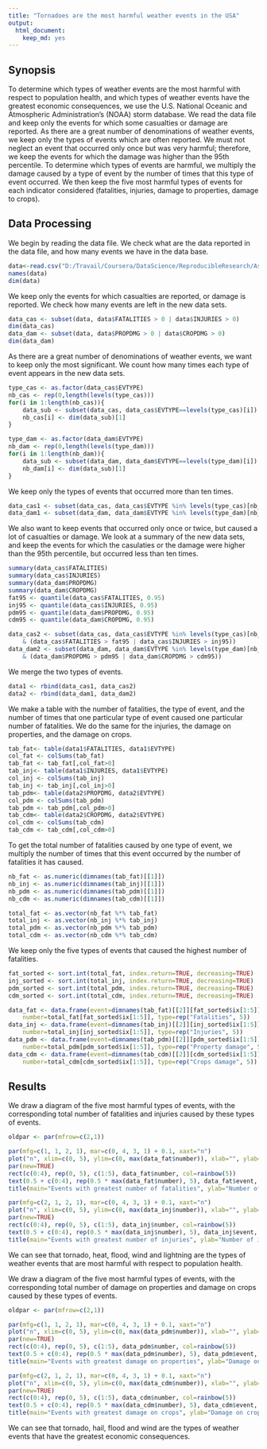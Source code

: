 ```yaml
---
title: "Tornadoes are the most harmful weather events in the USA"
output:
  html_document:
    keep_md: yes
---
```


Synopsis
--------
To determine which types of weather events are the most harmful with respect to population health, and which types of weather events have the greatest economic consequences, we use the U.S. National Oceanic and Atmospheric Administration's (NOAA) storm database. We read the data file and keep only the events for which some casualties or damage are reported. As there are a great number of denominations of weather events, we keep only the types of events which are often reported. We must not neglect an event that occurred only once but was very harmful; therefore, we keep the events for which the damage was higher than the 95th percentile. To determine which types of events are harmful, we multiply the damage caused by a type of event by the number of times that this type of event occurred. We then keep the five most harmful types of events for each indicator considered (fatalities, injuries, damage to properties, damage to crops).

Data Processing
---------------

We begin by reading the data file. We check what are the data reported in the data file, and how many events we have in the data base.

```r
data<-read.csv("D:/Travail/Coursera/DataScience/ReproducibleResearch/Assignment2/repdata_data_StormData.csv")
names(data)
dim(data)
```

We keep only the events for which casualties are reported, or damage is reported. We check how many events are left in the new data sets.

```r
data_cas <- subset(data, data$FATALITIES > 0 | data$INJURIES > 0)
dim(data_cas)
data_dam <- subset(data, data$PROPDMG > 0 | data$CROPDMG > 0)
dim(data_dam)
```

As there are a great number of denominations of weather events, we want to keep only the most significant. We count how many times each type of event appears in the new data sets.

```r
type_cas <- as.factor(data_cas$EVTYPE)
nb_cas <- rep(0,length(levels(type_cas)))
for(i in 1:length(nb_cas)){
    data_sub <- subset(data_cas, data_cas$EVTYPE==levels(type_cas)[i])
    nb_cas[i] <- dim(data_sub)[1]
}

type_dam <- as.factor(data_dam$EVTYPE)
nb_dam <- rep(0,length(levels(type_dam)))
for(i in 1:length(nb_dam)){
    data_sub <- subset(data_dam, data_dam$EVTYPE==levels(type_dam)[i])
    nb_dam[i] <- dim(data_sub)[1]
}
```

We keep only the types of events that occurred more than ten times.

```r
data_cas1 <- subset(data_cas, data_cas$EVTYPE %in% levels(type_cas)[nb_cas>=10])
data_dam1 <- subset(data_dam, data_dam$EVTYPE %in% levels(type_dam)[nb_dam>=10])
```

We also want to keep events that occurred only once or twice, but caused a lot of casualties or damage. We look at a summary of the new data sets, and keep the events for which the casulaties or the damage were higher than the 95th percentile, but occurred less than ten times.

```r
summary(data_cas$FATALITIES)
summary(data_cas$INJURIES)
summary(data_dam$PROPDMG)
summary(data_dam$CROPDMG)
fat95 <- quantile(data_cas$FATALITIES, 0.95)
inj95 <- quantile(data_cas$INJURIES, 0.95)
pdm95 <- quantile(data_dam$PROPDMG, 0.95)
cdm95 <- quantile(data_dam$CROPDMG, 0.95)

data_cas2 <- subset(data_cas, data_cas$EVTYPE %in% levels(type_cas)[nb_cas<10]
    & (data_cas$FATALITIES > fat95 | data_cas$INJURIES > inj95))
data_dam2 <- subset(data_dam, data_dam$EVTYPE %in% levels(type_dam)[nb_dam<10]
    & (data_dam$PROPDMG > pdm95 | data_dam$CROPDMG > cdm95))
```

We merge the two types of events.

```r
data1 <- rbind(data_cas1, data_cas2)
data2 <- rbind(data_dam1, data_dam2)
```

We make a table with the number of fatalities, the type of event, and the number of times that one particular type of event caused one particular number of fatalities. We do the same for the injuries, the damage on properties, and the damage on crops.

```r
tab_fat<- table(data1$FATALITIES, data1$EVTYPE)
col_fat <- colSums(tab_fat)
tab_fat <- tab_fat[,col_fat>0]
tab_inj<- table(data1$INJURIES, data1$EVTYPE)
col_inj <- colSums(tab_inj)
tab_inj <- tab_inj[,col_inj>0]
tab_pdm<- table(data2$PROPDMG, data2$EVTYPE)
col_pdm <- colSums(tab_pdm)
tab_pdm <- tab_pdm[,col_pdm>0]
tab_cdm<- table(data2$CROPDMG, data2$EVTYPE)
col_cdm <- colSums(tab_cdm)
tab_cdm <- tab_cdm[,col_cdm>0]
```

To get the total number of fatalities caused by one type of event, we multiply the number of times that this event occurred by the number of fatalities it has caused.

```r
nb_fat <- as.numeric(dimnames(tab_fat)[[1]])
nb_inj <- as.numeric(dimnames(tab_inj)[[1]])
nb_pdm <- as.numeric(dimnames(tab_pdm)[[1]])
nb_cdm <- as.numeric(dimnames(tab_cdm)[[1]])

total_fat <- as.vector(nb_fat %*% tab_fat)
total_inj <- as.vector(nb_inj %*% tab_inj)
total_pdm <- as.vector(nb_pdm %*% tab_pdm)
total_cdm <- as.vector(nb_cdm %*% tab_cdm)
```

We keep only the five types of events that caused the highest number of fatalities.

```r
fat_sorted <- sort.int(total_fat, index.return=TRUE, decreasing=TRUE)
inj_sorted <- sort.int(total_inj, index.return=TRUE, decreasing=TRUE)
pdm_sorted <- sort.int(total_pdm, index.return=TRUE, decreasing=TRUE)
cdm_sorted <- sort.int(total_cdm, index.return=TRUE, decreasing=TRUE)

data_fat <- data.frame(event=dimnames(tab_fat)[[2]][fat_sorted$ix[1:5]],
    number=total_fat[fat_sorted$ix[1:5]], type=rep("Fatalities", 5))
data_inj <- data.frame(event=dimnames(tab_inj)[[2]][inj_sorted$ix[1:5]],
    number=total_inj[inj_sorted$ix[1:5]], type=rep("Injuries", 5))
data_pdm <- data.frame(event=dimnames(tab_pdm)[[2]][pdm_sorted$ix[1:5]],
    number=total_pdm[pdm_sorted$ix[1:5]], type=rep("Property damage", 5))
data_cdm <- data.frame(event=dimnames(tab_cdm)[[2]][cdm_sorted$ix[1:5]],
    number=total_cdm[cdm_sorted$ix[1:5]], type=rep("Crops damage", 5))
```

Results
-------

We draw a diagram of the five most harmful types of events, with the corresponding total number of fatalities and injuries caused by these types of events.

```r
oldpar <- par(mfrow=c(2,1))

par(mfg=c(1, 1, 2, 1), mar=c(0, 4, 3, 1) + 0.1, xaxt="n")
plot("n", xlim=c(0, 5), ylim=c(0, max(data_fat$number)), xlab="", ylab="")
par(new=TRUE)
rect(c(0:4), rep(0, 5), c(1:5), data_fat$number, col=rainbow(5))
text(0.5 + c(0:4), rep(0.5 * max(data_fat$number), 5), data_fat$event, srt=90)
title(main="Events with greatest number of fatalities", ylab="Number of fatalities")

par(mfg=c(2, 1, 2, 1), mar=c(0, 4, 3, 1) + 0.1, xaxt="n")
plot("n", xlim=c(0, 5), ylim=c(0, max(data_inj$number)), xlab="", ylab="")
par(new=TRUE)
rect(c(0:4), rep(0, 5), c(1:5), data_inj$number, col=rainbow(5))
text(0.5 + c(0:4), rep(0.5 * max(data_inj$number), 5), data_inj$event, srt=90)
title(main="Events with greatest number of injuries", ylab="Number of injuries")
```

We can see that tornado, heat, flood, wind and lightning are the types of weather events that are most harmful with respect to population health.

We draw a diagram of the five most harmful types of events, with the corresponding total number of damage on properties and damage on crops caused by these types of events.

```r
oldpar <- par(mfrow=c(2,1))

par(mfg=c(1, 1, 2, 1), mar=c(0, 4, 3, 1) + 0.1, xaxt="n")
plot("n", xlim=c(0, 5), ylim=c(0, max(data_pdm$number)), xlab="", ylab="")
par(new=TRUE)
rect(c(0:4), rep(0, 5), c(1:5), data_pdm$number, col=rainbow(5))
text(0.5 + c(0:4), rep(0.5 * max(data_pdm$number), 5), data_pdm$event, srt=90)
title(main="Events with greatest damage on properties", ylab="Damage on properties")

par(mfg=c(2, 1, 2, 1), mar=c(0, 4, 3, 1) + 0.1, xaxt="n")
plot("n", xlim=c(0, 5), ylim=c(0, max(data_cdm$number)), xlab="", ylab="")
par(new=TRUE)
rect(c(0:4), rep(0, 5), c(1:5), data_cdm$number, col=rainbow(5))
text(0.5 + c(0:4), rep(0.5 * max(data_cdm$number), 5), data_cdm$event, srt=90)
title(main="Events with greatest damage on crops", ylab="Damage on crops")
```

We can see that tornado, hail, flood and wind are the types of weather events that have the greatest economic consequences.
